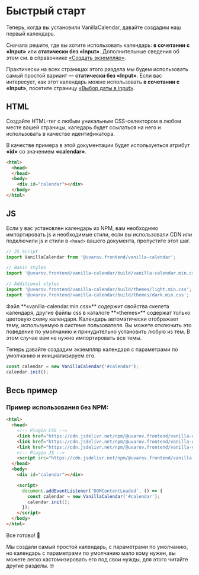 # Быстрый старт

Теперь, когда вы установили VanillaCalendar, давайте создадим наш первый календарь.

Сначала решите, где вы хотите использовать календарь: **в сочетании с «Input»** или **статически без «Input»**.
Дополнительные сведения об этом см. в справочнике <a href="/docs/reference/main/create-an-instance">«Создать экземпляр»</a>.

Практически на всех страницах этого раздела мы будем использовать самый простой вариант — **статически без «Input»**.
Если вас интересует, как этот календарь можно использовать **в сочетании с «Input»**, посетите страницу <a href="/docs/learn/additional-features/date-picker-in-input">«Выбор даты в input»</a>.

## HTML

Создайте HTML-тег с любым уникальным CSS-селектором в любом месте вашей страницы, каледарь будет ссылаться на него и использовать в качестве идентификатора.

В качестве примера в этой документации будет используеться атрибут **«id»** со значением **«calendar»**.

```html
<html>
  <head>
  </head>
  <body>
    <div id="calendar"></div>
  </body>
</html>
```

## JS
Если у вас установлен календарь из NPM, вам необходимо импортировать js и необходимые стили, если вы использовали CDN или подключили js и стили в `<head>` вашего документа, пропустите этот шаг.

```js
// JS Script
import VanillaCalendar from '@uvarov.frontend/vanilla-calendar';

// Basic styles
import '@uvarov.frontend/vanilla-calendar/build/vanilla-calendar.min.css';

// Additional styles
import '@uvarov.frontend/vanilla-calendar/build/themes/light.min.css';
import '@uvarov.frontend/vanilla-calendar/build/themes/dark.min.css';
```

<Info>
  Файл **«vanilla-calendar.min.css»** содержит свойства скелета календаря, другие файлы css в каталоге **«themes»** содержат только цветовую схему календаря.
</Info>

<Info>
  Календарь автоматически отображает тему, используемую в системе пользователя.
  Вы можете отключить это поведение по умолчанию и принудительно установить любую из тем. В этом случае вам не нужно импортировать все темы.
</Info>

Теперь давайте создадим экземпляр календаря с параметрами по умолчанию и инициализируем его.

```js
const calendar = new VanillaCalendar('#calendar');
calendar.init();
```

## Весь пример

<Sandbox example="try-vanilla-calendar" />

### Пример использования без NPM:

```html
<html>
  <head>
    <!-- Plugin CSS -->
    <link href="https://cdn.jsdelivr.net/npm/@uvarov.frontend/vanilla-calendar/build/vanilla-calendar.min.css" rel="stylesheet">
    <link href="https://cdn.jsdelivr.net/npm/@uvarov.frontend/vanilla-calendar/build/themes/light.min.css" rel="stylesheet">
    <link href="https://cdn.jsdelivr.net/npm/@uvarov.frontend/vanilla-calendar/build/themes/dark.min.css" rel="stylesheet">
    <!-- Plugin JS -->
    <script src="https://cdn.jsdelivr.net/npm/@uvarov.frontend/vanilla-calendar/build/vanilla-calendar.min.js" defer></script>
  </head>
  <body>
    <div id="calendar"></div>

    <script>
      document.addEventListener('DOMContentLoaded', () => {
        const calendar = new VanillaCalendar('#calendar');
        calendar.init();
      });
    </script>
  </body>
</html>
```

Все готово! 🎉

Мы создали самый простой календарь, с параметрами по умолчанию, но календарь с параметрами по умолчанию мало кому нужен, вы можете легко кастомизировать его под свои нужды, для этого читайте другие разделы. 🤓
